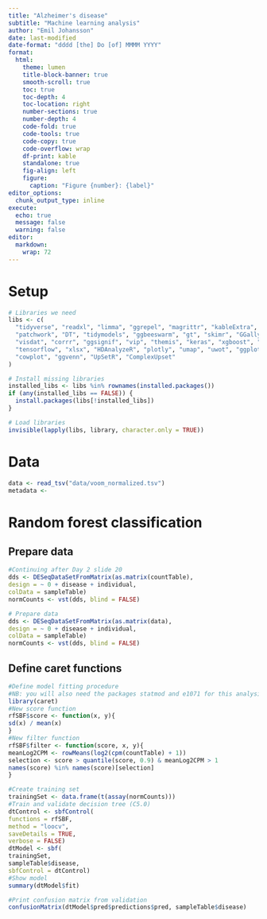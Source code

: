 ```yaml
---
title: "Alzheimer's disease"
subtitle: "Machine learning analysis"
author: "Emil Johansson"
date: last-modified
date-format: "dddd [the] Do [of] MMMM YYYY"
format:
  html:
    theme: lumen
    title-block-banner: true
    smooth-scroll: true
    toc: true
    toc-depth: 4
    toc-location: right
    number-sections: true
    number-depth: 4
    code-fold: true
    code-tools: true
    code-copy: true
    code-overflow: wrap
    df-print: kable
    standalone: true
    fig-align: left
    figure:
      caption: "Figure {number}: {label}"
editor_options: 
  chunk_output_type: inline
execute:
  echo: true
  message: false
  warning: false
editor: 
  markdown: 
    wrap: 72
---
```


# Setup

```r
# Libraries we need
libs <- c(
  "tidyverse", "readxl", "limma", "ggrepel", "magrittr", "kableExtra",
  "patchwork", "DT", "tidymodels", "ggbeeswarm", "gt", "skimr", "GGally",
  "visdat", "corrr", "ggsignif", "vip", "themis", "keras", "xgboost", "kknn",
  "tensorflow", "xlsx", "HDAnalyzeR", "plotly", "umap", "uwot", "ggplotify",
  "cowplot", "ggvenn", "UpSetR", "ComplexUpset"
)

# Install missing libraries
installed_libs <- libs %in% rownames(installed.packages())
if (any(installed_libs == FALSE)) {
  install.packages(libs[!installed_libs])
}

# Load libraries
invisible(lapply(libs, library, character.only = TRUE))
```

# Data

```r
data <- read_tsv("data/voom_normalized.tsv")
metadata <- 
```

# Random forest classification

## Prepare data

```r
#Continuing after Day 2 slide 20
dds <- DESeqDataSetFromMatrix(as.matrix(countTable),
design = ~ 0 + disease + individual,
colData = sampleTable)
normCounts <- vst(dds, blind = FALSE)
```

```r
# Prepare data
dds <- DESeqDataSetFromMatrix(as.matrix(data),
design = ~ 0 + disease + individual,
colData = sampleTable)
normCounts <- vst(dds, blind = FALSE)
```

## Define caret functions

```r
#Define model fitting procedure
#NB: you will also need the packages statmod and e1071 for this analysis
library(caret)
#New score function
rfSBF$score <- function(x, y){
sd(x) / mean(x)
}
#New filter function
rfSBF$filter <- function(score, x, y){
meanLog2CPM <- rowMeans(log2(cpm(countTable) + 1))
selection <- score > quantile(score, 0.9) & meanLog2CPM > 1
names(score) %in% names(score)[selection]
}
```

```r
#Create training set
trainingSet <- data.frame(t(assay(normCounts)))
#Train and validate decision tree (C5.0)
dtControl <- sbfControl(
functions = rfSBF,
method = "loocv",
saveDetails = TRUE,
verbose = FALSE)
dtModel <- sbf(
trainingSet,
sampleTable$disease,
sbfControl = dtControl)
#Show model
summary(dtModel$fit)
```

```r
#Print confusion matrix from validation
confusionMatrix(dtModel$pred$predictions$pred, sampleTable$disease)
```









